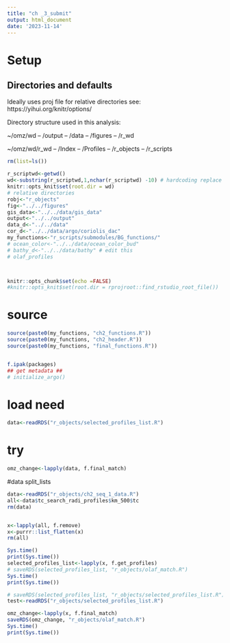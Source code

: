 ```yaml
---
title: "ch _3_submit"
output: html_document
date: '2023-11-14'
---
```



# Setup
## Directories and defaults

Ideally uses proj file for relative directories
see: https://yihui.org/knitr/options/

Directory structure  used in this analysis:

~/omz/wd
-- /output
-- /data
-- /figures
-- /r_wd

~/omz/wd/r_wd
-- /Index
-- /Profiles
-- /r_objects
-- /r_scripts

```r
rm(list=ls())

r_scriptwd<-getwd()
wd<-substring(r_scriptwd,1,nchar(r_scriptwd) -10) # hardcoding replace here
knitr::opts_knit$set(root.dir = wd)
# relative directories
robj<-"r_objects"
fig<-"../../figures"
gis_data<-"../../data/gis_data"
output<-"../../output"
data_d<-"../../data"
cor_d<-"../../data/argo/coriolis_dac"
my_functions<-"r_scripts/submodules/BG_functions/"
# ocean_color<-"../../data/ocean_color_bud"
# bathy_d<-"../../data/bathy" # edit this
# olaf_profiles



knitr::opts_chunk$set(echo =FALSE)
#knitr::opts_knit$set(root.dir = rprojroot::find_rstudio_root_file())
```

# source
```r
source(paste0(my_functions, "ch2_functions.R"))
source(paste0(my_functions, "ch2_header.R"))
source(paste0(my_functions, "final_functions.R"))


f.ipak(packages)
## get metadata ##
# initialize_argo()

```

# load need 

```r
data<-readRDS("r_objects/selected_profiles_list.R")

```

# try
```r
omz_change<-lapply(data, f.final_match)


```







#data split_lists
```r

data<-readRDS("r_objects/ch2_seq_1_data.R")
all<-data$tc_search_radi_profiles$km_500$tc
rm(data)


x<-lapply(all, f.remove)
x<-purrr::list_flatten(x)
rm(all)

```



```r
Sys.time()
print(Sys.time())
selected_profiles_list<-lapply(x, f.get_profiles)
# saveRDS(selected_profiles_list, "r_objects/olaf_match.R")
Sys.time()
print(Sys.time())
```

```r
# saveRDS(selected_profiles_list, "r_objects/selected_profiles_list.R")
test<-readRDS("r_objects/selected_profiles_list.R")

```



```r
omz_change<-lapply(x, f.final_match)
saveRDS(omz_change, "r_objects/olaf_match.R")
Sys.time()
print(Sys.time())

```






















